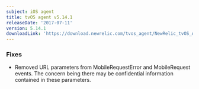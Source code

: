 ```yaml
---
subject: iOS agent
title: tvOS agent v5.14.1
releaseDate: '2017-07-11'
version: 5.14.1
downloadLink: 'https://download.newrelic.com/tvos_agent/NewRelic_tvOS_Agent_5.14.1.zip'
---
```


### Fixes

* Removed URL parameters from MobileRequestError and MobileRequest events. The concern being there may be confidential information contained in these parameters.
